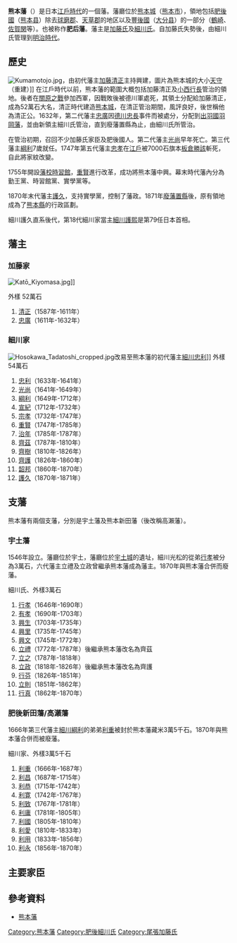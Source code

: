 {{Location map |Japan
|label=熊本藩<br>外様<br>54萬石
|lat_deg=32|lat_min=48|lat_sec=21.7
|lon_deg=130|lon_min=42|lon_sec=21.23
|position=right
|width=250
|caption=熊本藩的位置
|mark=Japanese Crest Hosokawa Kuyou.svg
|marksize=10
|relief=1
}}
'''熊本藩'''（{{jpn|j=熊本藩|hg=くまもとはん|rm=Kumomoto han|f=y}}）是日本[[江戶時代|江戶時代]]的一個藩。藩廳位於[[熊本城|熊本城]]（[[熊本市|熊本市]]），領地包括[[肥後國|肥後國]]（[[熊本县|熊本县]]）除去[[球磨郡|球磨郡]]、[[天草郡|天草郡]]的地区以及[[豐後國|豐後國]]（[[大分县|大分县]]）的一部分（[[鶴崎市|鶴崎]]、[[佐賀関|佐賀関]]等）。也被称作'''肥后藩'''。藩主是[[加藤氏|加藤氏]]及[[細川氏|細川氏]]。自加藤氏失勢後，由細川氏管理到[[明治時代|明治時代]]。

==歷史==
[[File:Kumamotojo.jpg|thumb]]，由初代藩主[[加藤清正|加藤清正]]主持興建，圖片為熊本城的大小[[天守|天守]]（重建）]]
在江戶時代以前，熊本藩的範圍大概包括加藤清正及[[小西行長|小西行長]]管治的領地。後者在[[關原之戰|關原之戰]]參加西軍，因戰敗後被德川軍處死，其領土分配給加藤清正，成為52萬石大名，清正時代建造[[熊本城|熊本城]]，在清正管治期間，風評良好，後世稱他為清正公。1632年，第二代藩主[[加藤忠廣|忠廣]]因[[德川忠長|德川忠長]]事件而被處分，分配到[[出羽國|出羽國]][[羽岡藩|羽岡藩]]，並由新領主細川氏管治，直到廢藩置縣為止，由細川氏所管治。

在管治初期，召回不少加藤氏家臣及肥後國人。第二代藩主[[細川光尚|光尚]]早年死亡。第三代藩主[[細川綱利|綱利]]7歲就任。1747年第五代藩主[[細川忠孝|忠孝]]在[[江戶|江戶]]被7000石旗本[[板倉勝該|板倉勝該]]斬死，自此將家紋改變。

1755年開設[[藩校時習館|藩校時習館]]，[[細川重賢|重賢]]進行改革，成功將熊本藩中興。幕末時代藩內分為勤王黨、時習館黨、實學黨等。

1870年末代藩主[[細川護久|護久]]，支持實學黨，控制了藩政。1871年[[廢藩置縣|廢藩置縣]]後，原有領地成為了[[熊本縣|熊本縣]]的行政區劃。

細川護久直系後代，第18代細川家當主[[細川護熙|細川護熙]]是第79任日本首相。

==藩主==
===加藤家===
[[File:Katō_Kiyomasa.jpg|thumb]]]]

外樣 52萬石

#[[加藤清正|清正]]（1587年-1611年）
#[[加藤忠廣|忠廣]]（1611年-1632年）

===細川家===
[[File:Hosokawa_Tadatoshi_cropped.jpg|thumb]]改易至熊本藩的初代藩主[[細川忠利|細川忠利]]]]
外樣 54萬石

#[[細川忠利|忠利]]（1633年-1641年）
#[[細川光尚|光尚]]（1641年-1649年）
#[[細川綱利|綱利]]（1649年-1712年）
#[[細川宣紀|宣紀]]（1712年-1732年）
#[[細川宗孝|宗孝]]（1732年-1747年）
#[[細川重賢|重賢]]（1747年-1785年）
#[[細川治年|治年]]（1785年-1787年）
#[[細川諂茲|齊茲]]（1787年-1810年）
#[[細川齊樹|齊樹]]（1810年-1826年）
#[[細川齊護|齊護]]（1826年-1860年）
#[[細川韶邦|韶邦]]（1860年-1870年）
#[[細川護久|護久]]（1870年-1871年）

==支藩==
熊本藩有兩個支藩，分別是宇土藩及熊本新田藩（後改稱高瀨藩）。
===宇土藩===
1546年設立。藩廳位於宇土，藩廳位於[[宇土城|宇土城]]的遺址，細川光松的從弟[[細川行孝|行孝]]被分為3萬石，六代藩主立禮及立政曾繼承熊本藩成為藩主。1870年與熊本藩合併而廢藩。

細川氏、外樣3萬石

#[[細川行孝|行孝]]（1646年-1690年）
#[[細川有孝|有孝]]（1690年-1703年）
#[[細川興生|興生]]（1703年-1735年）
#[[細川興里|興里]]（1735年-1745年）
#[[細川興文|興文]]（1745年-1772年）
#[[細川齊茲|立禮]]（1772年-1787年）後繼承熊本藩改名為齊茲
#[[細川立之|立之]]（1787年-1818年）
#[[細川齊護|立政]]（1818年-1826年）後繼承熊本藩改名為齊護
#[[細川行芬|行芬]]（1826年-1851年）
#[[細川立則|立則]]（1851年-1862年）
#[[細川行真|行真]]（1862年-1870年）

===肥後新田藩/高瀨藩===
1666年第三代藩主[[細川綱利|細川綱利]]的弟弟[[細川利重|利重]]被封於熊本藩藏米3萬5千石。1870年與熊本藩合併而被廢藩。

細川家、外樣3萬5千石

#[[細川利重|利重]]（1666年-1687年）
#[[細川利昌|利昌]]（1687年-1715年）
#[[細川利恭|利恭]]（1715年-1742年）
#[[細川利寛|利寛]]（1742年-1767年）
#[[細川利致|利致]]（1767年-1781年）
#[[細川利庸|利庸]]（1781年-1805年）
#[[細川利國|利國]]（1805年-1810年）
#[[細川利愛|利愛]]（1810年-1833年）
#[[細川利用|利用]]（1833年-1856年）
#[[細川利永|利永]]（1856年-1870年）

==主要家臣==
{{commonscat|Kumamoto_Domain}}

==參考資料==
*[http://www.asahi-net.or.jp/~me4k-skri/han/kyushu/kumamoto.html 熊本藩] {{Wayback|url=http://www.asahi-net.or.jp/~me4k-skri/han/kyushu/kumamoto.html |date=20160313201636 }}

{{江戶時代的藩}}

{{DEFAULTSORT:Kumamoto-han}}

[[Category:熊本藩|Category:熊本藩]]
[[Category:肥後細川氏|Category:肥後細川氏]]
[[Category:尾張加藤氏|Category:尾張加藤氏]]